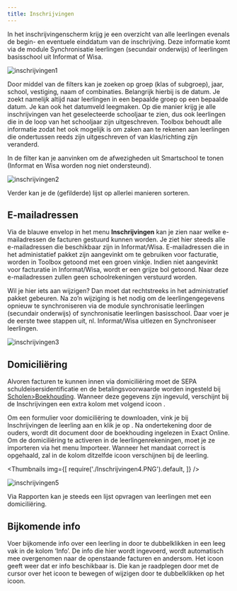 ```yaml
---
title: Inschrijvingen
---
```

In het inschrijvingenscherm krijg je een overzicht van alle leerlingen evenals de begin- en eventuele einddatum van de inschrijving. Deze informatie komt via de module Synchronisatie leerlingen (secundair onderwijs) of leerlingen basisschool uit Informat of Wisa.

![inschrijvingen1](./Inschrijvingen1.PNG)

Door middel van de filters kan je zoeken op groep (klas of subgroep), jaar, school, vestiging, naam of combinaties. Belangrijk hierbij is de datum. Je zoekt namelijk altijd naar leerlingen in een bepaalde groep op een bepaalde datum. Je kan ook het datumveld leegmaken. Op die manier krijg je alle inschrijvingen van het geselecteerde schooljaar te zien, dus ook leerlingen die in de loop van het schooljaar zijn uitgeschreven. 
Toolbox behoudt alle informatie zodat het ook mogelijk is om zaken aan te rekenen aan leerlingen die ondertussen reeds zijn uitgeschreven of van klas/richting zijn veranderd. 

In de filter kan je aanvinken om de afwezigheden uit Smartschool te tonen (Informat en Wisa worden nog niet ondersteund).

![inschrijvingen2](./Inschrijvingen2.PNG)

Verder kan je de (gefilderde) lijst op allerlei manieren sorteren.

## E-mailadressen

Via de blauwe envelop <LegacyAction img="mailEnveloppe.png"/> in het menu **Inschrijvingen** kan je zien naar welke e-mailadressen de facturen gestuurd kunnen worden. Je ziet hier steeds alle e-mailadressen die beschikbaar zijn in Informat/Wisa. E-mailadressen die in het administatief pakket zijn aangevinkt om te gebruiken voor facturatie, worden in Toolbox getoond met een groen vinkje. Indien niet aangevinkt voor facturatie in Informat/Wisa, wordt er een grijze bol getoond. Naar deze e-mailadressen zullen geen schoolrekeningen verstuurd worden.  

Wil je hier iets aan wijzigen? Dan moet dat rechtstreeks in het administratief pakket gebeuren. Na zo’n wijziging is het nodig om de leerlingengegevens opnieuw te synchroniseren via de module synchronisatie leerlingen (secundair onderwijs) of synchronisatie leerlingen basisschool. Daar voer je de eerste twee stappen uit, nl. Informat/Wisa uitlezen en Synchroniseer leerlingen. 

![inschrijvingen3](./Inschrijvingen3.png)

## Domiciliëring

Alvoren facturen te kunnen innen via domiciliëring moet de SEPA schuldeisersidentificatie en de betalingsvoorwaarde worden ingesteld bij [Scholen>Boekhouding](/leerlingenrekeningen/Scholen/#4boekhouding). Wanneer deze gegevens zijn ingevuld, verschijnt bij de Inschrijvingen een extra kolom met volgend icoon <LegacyAction img="bank.png"/>.

Om een formulier voor domiciliëring te downloaden, vink je bij Inschrijvingen de leerling aan en klik je op <LegacyAction text="Maak PDF met SEPA mandaten"/>. Na ondertekening door de ouders, wordt dit document door de boekhouding ingelezen in Exact Online. Om de domiciliëring te activeren in de leerlingenrekeningen, moet je ze importeren via het menu Importeer. Wanneer het mandaat correct is opgehaald, zal in de kolom <LegacyAction img="bank.png"/> ditzelfde icoon verschijnen bij de leerling. 

<Thumbnails img={[
    require('./Inschrijvingen4.PNG').default, 
]} />

![inschrijvingen5](./Inschrijvingen5.PNG)

Via Rapporten kan je steeds een lijst opvragen van leerlingen met een domiciliëring. 

## Bijkomende info

Voer bijkomende info over een leerling in door te dubbelklikken in een leeg vak in de kolom ‘Info’. De info die hier wordt ingevoerd, wordt automatisch mee overgenomen naar de openstaande facturen en andersom. Het <LegacyAction img="info.png"/> icoon geeft weer dat er info beschikbaar is. Die kan je raadplegen door met de cursor over het icoon te bewegen of wijzigen door te dubbelklikken op het icoon. 
